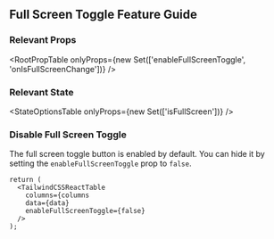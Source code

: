 
<Head>
  <title>Full Screen Toggle Feature Guide - TailwindCSS React Table Docs</title>
  <meta
    name="description"
    content="How to use, customize, or disable the full screen toggle button feature of TailwindCSS React Table"
  />
</Head>

## Full Screen Toggle Feature Guide

### Relevant Props

<RootPropTable
  onlyProps={new Set(['enableFullScreenToggle', 'onIsFullScreenChange'])}
/>

### Relevant State

<StateOptionsTable onlyProps={new Set(['isFullScreen'])} />

### Disable Full Screen Toggle

The full screen toggle button is enabled by default. You can hide it by setting the `enableFullScreenToggle` prop to `false`.

```tsx
return (
  <TailwindCSSReactTable
    columns={columns
    data={data}
    enableFullScreenToggle={false}
  />
);
```

